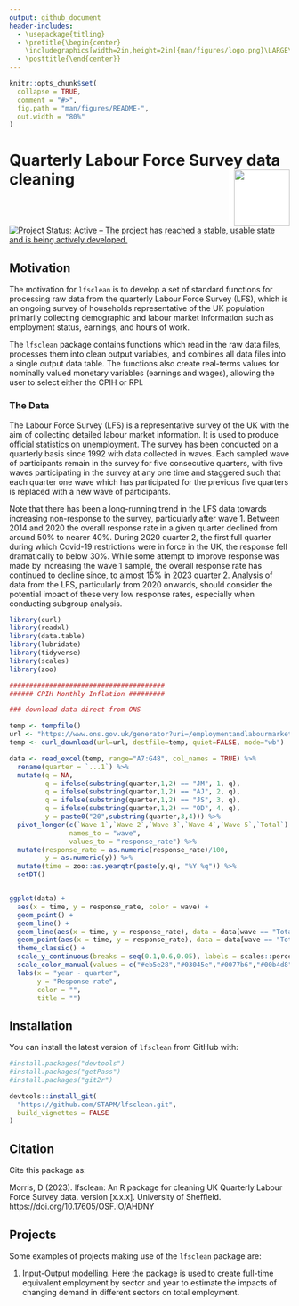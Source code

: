 ```yaml
---
output: github_document
header-includes:
  - \usepackage{titling}
  - \pretitle{\begin{center}
    \includegraphics[width=2in,height=2in]{man/figures/logo.png}\LARGE\\}
  - \posttitle{\end{center}}
---
```


<!-- README.md is generated from README.Rmd. Please edit that file -->

```r
knitr::opts_chunk$set(
  collapse = TRUE,
  comment = "#>",
  fig.path = "man/figures/README-",
  out.width = "80%"
)
```

# Quarterly Labour Force Survey data cleaning <img src="man/figures/README-lfsclean-open.png" align="right" style="padding-left:10px;background-color:white;" width="100" height="100" />

<!-- badges: start -->
[![Project Status: Active – The project has reached a stable, usable state and is being actively developed.](https://www.repostatus.org/badges/latest/active.svg)](https://www.repostatus.org/#active)
<!-- badges: end -->

## Motivation
The motivation for `lfsclean` is to develop a set of standard functions for processing raw data from the quarterly Labour Force Survey (LFS), which is an ongoing survey of households representative of the UK population primarily collecting demographic and labour market information such as employment status, earnings, and hours of work.

The `lfsclean` package contains functions which read in the raw data files, processes them into clean output variables, and combines all data files into a single output data table. The functions also create real-terms values for nominally valued monetary variables (earnings and wages), allowing the user to select either the CPIH or RPI.

### The Data
The Labour Force Survey (LFS) is a representative survey of the UK with the aim of collecting detailed labour market information. It is used to produce official statistics on unemployment. The survey has been conducted on a quarterly basis since 1992 with data collected in waves. Each sampled wave of participants remain in the survey for five consecutive quarters, with five waves participating in the survey at any one time and staggered such that each quarter one wave which has participated for the previous five quarters is replaced with a new wave of participants. 

Note that there has been a long-running trend in the LFS data towards increasing non-response to the survey, particularly after wave 1. Between 2014 and 2020 the overall response rate in a given quarter declined from around 50% to nearer 40%. During 2020 quarter 2, the first full quarter during which Covid-19 restrictions were in force in the UK, the response fell dramatically to below 30%. While some attempt to improve response was made by increasing the wave 1 sample, the overall response rate has continued to decline since, to almost 15% in 2023 quarter 2. Analysis of data from the LFS, particularly from 2020 onwards, should consider the potential impact of these very low response rates, especially when conducting subgroup analysis. 


```r
library(curl)
library(readxl)
library(data.table)
library(lubridate)
library(tidyverse)
library(scales)
library(zoo)

#######################################
###### CPIH Monthly Inflation #########

### download data direct from ONS

temp <- tempfile()
url <- "https://www.ons.gov.uk/generator?uri=/employmentandlabourmarket/peopleinwork/employmentandemployeetypes/methodologies/labourforcesurveyperformanceandqualitymonitoringreport/c11f9639&format=xls"
temp <- curl_download(url=url, destfile=temp, quiet=FALSE, mode="wb")

data <- read_excel(temp, range="A7:G48", col_names = TRUE) %>%
  rename(quarter = `...1`) %>%
  mutate(q = NA,
         q = ifelse(substring(quarter,1,2) == "JM", 1, q),
         q = ifelse(substring(quarter,1,2) == "AJ", 2, q),
         q = ifelse(substring(quarter,1,2) == "JS", 3, q),
         q = ifelse(substring(quarter,1,2) == "OD", 4, q),
         y = paste0("20",substring(quarter,3,4))) %>%
  pivot_longer(c(`Wave 1`,`Wave 2`,`Wave 3`,`Wave 4`,`Wave 5`,`Total`),
               names_to = "wave",
               values_to = "response_rate") %>%
  mutate(response_rate = as.numeric(response_rate)/100,
         y = as.numeric(y)) %>%
  mutate(time = zoo::as.yearqtr(paste(y,q), "%Y %q")) %>%
  setDT()


ggplot(data) +
  aes(x = time, y = response_rate, color = wave) +
  geom_point() +
  geom_line() +
  geom_line(aes(x = time, y = response_rate), data = data[wave == "Total"], color = "#eb5e28", size = 1.5) +
  geom_point(aes(x = time, y = response_rate), data = data[wave == "Total"], color = "#eb5e28", size = 1.5) +
  theme_classic() +
  scale_y_continuous(breaks = seq(0.1,0.6,0.05), labels = scales::percent) +
  scale_color_manual(values = c("#eb5e28","#03045e","#0077b6","#00b4d8","#90e0ef","#caf0f8")) +
  labs(x = "year - quarter",
       y = "Response rate",
       color = "",
       title = "") 
```

## Installation

You can install the latest version of `lfsclean` from GitHub with:     

```r
#install.packages("devtools")
#install.packages("getPass")
#install.packages("git2r")

devtools::install_git(
  "https://github.com/STAPM/lfsclean.git", 
  build_vignettes = FALSE
)

```


## Citation

Cite this package as:

Morris, D (2023). lfsclean: An R package for cleaning UK Quarterly Labour Force Survey data. version [x.x.x]. University of Sheffield. https://doi.org/10.17605/OSF.IO/AHDNY

## Projects 

Some examples of projects making use of the `lfsclean` package are:

1. [Input-Output modelling](https://gitlab.com/stapm/projects/input-output-modelling/input-output-modelling). Here the package is used to create full-time equivalent employment by sector and year to estimate the impacts of changing demand in different sectors on total employment. 
